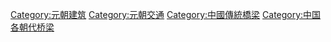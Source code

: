 [[Category:元朝建筑|Category:元朝建筑]]
[[Category:元朝交通|Category:元朝交通]]
[[Category:中國傳統橋梁|Category:中國傳統橋梁]]
[[Category:中国各朝代桥梁|Category:中国各朝代桥梁]]